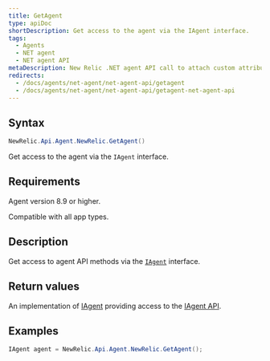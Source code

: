 ```yaml
---
title: GetAgent
type: apiDoc
shortDescription: Get access to the agent via the IAgent interface.
tags:
  - Agents
  - NET agent
  - NET agent API
metaDescription: New Relic .NET agent API call to attach custom attributes to your transaction data.
redirects:
  - /docs/agents/net-agent/net-agent-api/getagent
  - /docs/agents/net-agent/net-agent-api/getagent-net-agent-api
---
```


## Syntax

```cs
NewRelic.Api.Agent.NewRelic.GetAgent()
```

Get access to the agent via the `IAgent` interface.

## Requirements                                                                                         

Agent version 8.9 or higher.

Compatible with all app types.

## Description

Get access to agent API methods via the [`IAgent`](/docs/agents/net-agent/net-agent-api/iagent) interface.

## Return values

An implementation of [IAgent](/docs/agents/net-agent/net-agent-api/iagent-net-agent-api) providing access to the [IAgent API](/docs/agents/net-agent/net-agent-api/iagent-net-agent-api).

## Examples

```cs
IAgent agent = NewRelic.Api.Agent.NewRelic.GetAgent();
```
